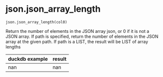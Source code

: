 # json.json_array_length { #duckops.json.json_array_length }

`json.json_array_length(col0)`

Return the number of elements in the JSON array json, or 0 if it is not a JSON array. If path is specified, return the number of elements in the JSON array at the given path. If path is a LIST, the result will be LIST of array lengths

| duckdb example | result |
| -------------- | ------ |
| nan | nan |

